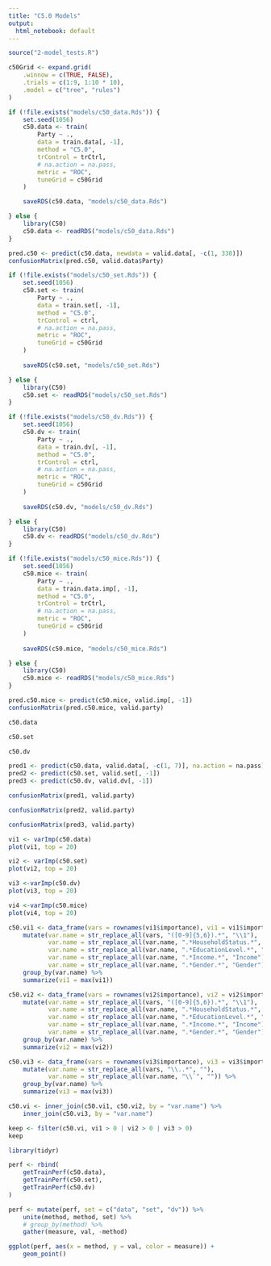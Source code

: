 ```yaml
---
title: "C5.0 Models"
output:
  html_notebook: default
---
```


```r
source("2-model_tests.R")
```

```r
c50Grid <- expand.grid(
    .winnow = c(TRUE, FALSE),
    .trials = c(1:9, 1:10 * 10),
    .model = c("tree", "rules")
)
```

```r
if (!file.exists("models/c50_data.Rds")) {
    set.seed(1056)
    c50.data <- train(
        Party ~ .,
        data = train.data[, -1],
        method = "C5.0",
        trControl = trCtrl,
        # na.action = na.pass,
        metric = "ROC",
        tuneGrid = c50Grid
    )

    saveRDS(c50.data, "models/c50_data.Rds")

} else {
    library(C50)
    c50.data <- readRDS("models/c50_data.Rds")
}
```

```r
pred.c50 <- predict(c50.data, newdata = valid.data[, -c(1, 338)])
confusionMatrix(pred.c50, valid.data$Party)
```


```r
if (!file.exists("models/c50_set.Rds")) {
    set.seed(1056)
    c50.set <- train(
        Party ~ .,
        data = train.set[, -1],
        method = "C5.0",
        trControl = ctrl,
        # na.action = na.pass,
        metric = "ROC",
        tuneGrid = c50Grid
    )
    
    saveRDS(c50.set, "models/c50_set.Rds")

} else {
    library(C50)
    c50.set <- readRDS("models/c50_set.Rds")
}
```

```r
if (!file.exists("models/c50_dv.Rds")) {
    set.seed(1056)
    c50.dv <- train(
        Party ~ .,
        data = train.dv[, -1],
        method = "C5.0",
        trControl = ctrl,
        # na.action = na.pass,
        metric = "ROC",
        tuneGrid = c50Grid
    )
    
    saveRDS(c50.dv, "models/c50_dv.Rds")

} else {
    library(C50)
    c50.dv <- readRDS("models/c50_dv.Rds")
}
```

```r
if (!file.exists("models/c50_mice.Rds")) {
    set.seed(1056)
    c50.mice <- train(
        Party ~ .,
        data = train.data.imp[, -1],
        method = "C5.0",
        trControl = trCtrl,
        # na.action = na.pass,
        metric = "ROC",
        tuneGrid = c50Grid
    )
    
    saveRDS(c50.mice, "models/c50_mice.Rds")

} else {
    library(C50)
    c50.mice <- readRDS("models/c50_mice.Rds")
}
```

```r
pred.c50.mice <- predict(c50.mice, valid.imp[, -1])
confusionMatrix(pred.c50.mice, valid.party)
```


```r
c50.data
```

```r
c50.set
```

```r
c50.dv
```

```r
pred1 <- predict(c50.data, valid.data[, -c(1, 7)], na.action = na.pass)
pred2 <- predict(c50.set, valid.set[, -1])
pred3 <- predict(c50.dv, valid.dv[, -1])
```

```r
confusionMatrix(pred1, valid.party)
```

```r
confusionMatrix(pred2, valid.party)
```

```r
confusionMatrix(pred3, valid.party)
```

```r
vi1 <- varImp(c50.data)
plot(vi1, top = 20)
```

```r
vi2 <- varImp(c50.set)
plot(vi2, top = 20)
```

```r
vi3 <-varImp(c50.dv)
plot(vi3, top = 20)
```

```r
vi4 <-varImp(c50.mice)
plot(vi4, top = 20)
```

```r
c50.vi1 <- data_frame(vars = rownames(vi1$importance), vi1 = vi1$importance$Overall) %>%
    mutate(var.name = str_replace_all(vars, "([0-9]{5,6}).*", "\\1"),
           var.name = str_replace_all(var.name, ".*HouseholdStatus.*", "HouseholdStatus"),
           var.name = str_replace_all(var.name, ".*EducationLevel.*", "EducationLevel"),
           var.name = str_replace_all(var.name, ".*Income.*", "Income"),
           var.name = str_replace_all(var.name, ".*Gender.*", "Gender")) %>%
    group_by(var.name) %>%
    summarize(vi1 = max(vi1))

c50.vi2 <- data_frame(vars = rownames(vi2$importance), vi2 = vi2$importance$Overall) %>%
    mutate(var.name = str_replace_all(vars, "([0-9]{5,6}).*", "\\1"),
           var.name = str_replace_all(var.name, ".*HouseholdStatus.*", "HouseholdStatus"),
           var.name = str_replace_all(var.name, ".*EducationLevel.*", "EducationLevel"),
           var.name = str_replace_all(var.name, ".*Income.*", "Income"),
           var.name = str_replace_all(var.name, ".*Gender.*", "Gender")) %>%
    group_by(var.name) %>%
    summarize(vi2 = max(vi2))

c50.vi3 <- data_frame(vars = rownames(vi3$importance), vi3 = vi3$importance$Overall) %>%
    mutate(var.name = str_replace_all(vars, "\\..*", ""),
           var.name = str_replace_all(var.name, "\\`", "")) %>%
    group_by(var.name) %>%
    summarize(vi3 = max(vi3))

c50.vi <- inner_join(c50.vi1, c50.vi2, by = "var.name") %>%
    inner_join(c50.vi3, by = "var.name")
```

```r
keep <- filter(c50.vi, vi1 > 0 | vi2 > 0 | vi3 > 0)
keep
```

```r
library(tidyr)

perf <- rbind(
    getTrainPerf(c50.data), 
    getTrainPerf(c50.set), 
    getTrainPerf(c50.dv)
)

perf <- mutate(perf, set = c("data", "set", "dv")) %>%
    unite(method, method, set) %>%
    # group_by(method) %>%
    gather(measure, val, -method)

ggplot(perf, aes(x = method, y = val, color = measure)) +
    geom_point()
```
